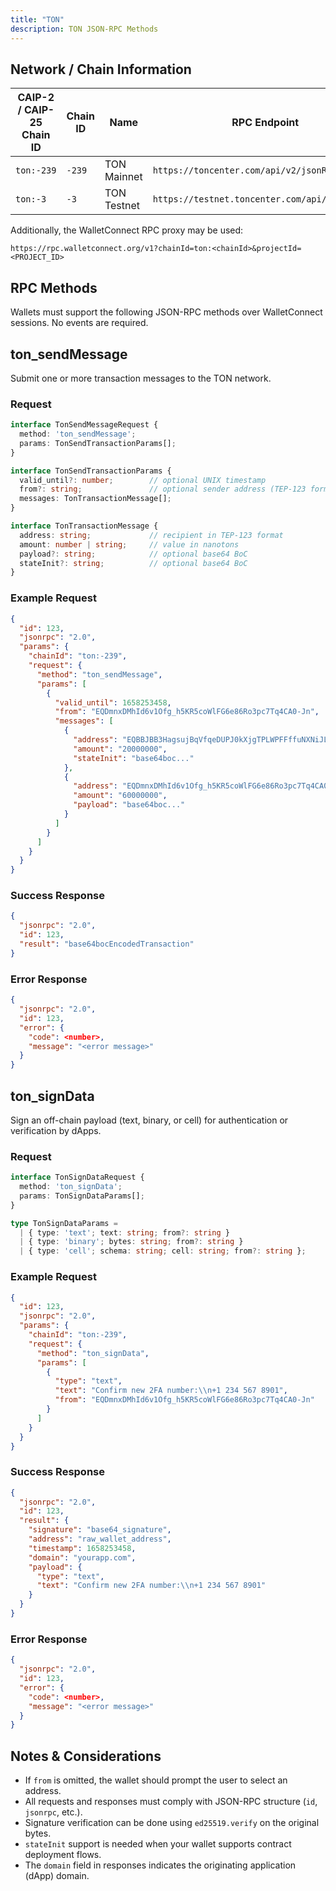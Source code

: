 ```yaml
---
title: "TON"
description: TON JSON-RPC Methods
---
```


## Network / Chain Information

| CAIP-2 / CAIP-25 Chain ID | Chain ID | Name | RPC Endpoint | Namespace |
|---------------------------|----------|------|--------------|-----------|
| `ton:-239` | `-239` | TON Mainnet | `https://toncenter.com/api/v2/jsonRPC` | `ton` |
| `ton:-3` | `-3` | TON Testnet | `https://testnet.toncenter.com/api/v2/jsonRPC` | `ton` |

Additionally, the WalletConnect RPC proxy may be used:

```
https://rpc.walletconnect.org/v1?chainId=ton:<chainId>&projectId=<PROJECT_ID>
```

## RPC Methods

Wallets must support the following JSON-RPC methods over WalletConnect sessions. No events are required.

## ton_sendMessage

Submit one or more transaction messages to the TON network.

### Request

```typescript
interface TonSendMessageRequest {
  method: 'ton_sendMessage';
  params: TonSendTransactionParams[];
}

interface TonSendTransactionParams {
  valid_until?: number;        // optional UNIX timestamp
  from?: string;               // optional sender address (TEP-123 format)
  messages: TonTransactionMessage[];
}

interface TonTransactionMessage {
  address: string;             // recipient in TEP-123 format
  amount: number | string;     // value in nanotons
  payload?: string;            // optional base64 BoC
  stateInit?: string;          // optional base64 BoC
}
```

### Example Request

```json
{
  "id": 123,
  "jsonrpc": "2.0",
  "params": {
    "chainId": "ton:-239",
    "request": {
      "method": "ton_sendMessage",
      "params": [
        {
          "valid_until": 1658253458,
          "from": "EQDmnxDMhId6v1Ofg_h5KR5coWlFG6e86Ro3pc7Tq4CA0-Jn",
          "messages": [
            {
              "address": "EQBBJBB3HagsujBqVfqeDUPJ0kXjgTPLWPFFffuNXNiJL0aA",
              "amount": "20000000",
              "stateInit": "base64boc..."
            },
            {
              "address": "EQDmnxDMhId6v1Ofg_h5KR5coWlFG6e86Ro3pc7Tq4CA0-Jn",
              "amount": "60000000",
              "payload": "base64boc..."
            }
          ]
        }
      ]
    }
  }
}
```

### Success Response

```json
{
  "jsonrpc": "2.0",
  "id": 123,
  "result": "base64bocEncodedTransaction"
}
```

### Error Response

```json
{
  "jsonrpc": "2.0",
  "id": 123,
  "error": {
    "code": <number>,
    "message": "<error message>"
  }
}
```

## ton_signData

Sign an off-chain payload (text, binary, or cell) for authentication or verification by dApps.

### Request

```typescript
interface TonSignDataRequest {
  method: 'ton_signData';
  params: TonSignDataParams[];
}

type TonSignDataParams =
  | { type: 'text'; text: string; from?: string }
  | { type: 'binary'; bytes: string; from?: string }
  | { type: 'cell'; schema: string; cell: string; from?: string };
```

### Example Request

```json
{
  "id": 123,
  "jsonrpc": "2.0",
  "params": {
    "chainId": "ton:-239",
    "request": {
      "method": "ton_signData",
      "params": [
        {
          "type": "text",
          "text": "Confirm new 2FA number:\\n+1 234 567 8901",
          "from": "EQDmnxDMhId6v1Ofg_h5KR5coWlFG6e86Ro3pc7Tq4CA0-Jn"
        }
      ]
    }
  }
}
```

### Success Response

```json
{
  "jsonrpc": "2.0",
  "id": 123,
  "result": {
    "signature": "base64_signature",
    "address": "raw_wallet_address",
    "timestamp": 1658253458,
    "domain": "yourapp.com",
    "payload": {
      "type": "text",
      "text": "Confirm new 2FA number:\\n+1 234 567 8901"
    }
  }
}
```

### Error Response

```json
{
  "jsonrpc": "2.0",
  "id": 123,
  "error": {
    "code": <number>,
    "message": "<error message>"
  }
}
```

## Notes & Considerations

- If `from` is omitted, the wallet should prompt the user to select an address.
- All requests and responses must comply with JSON-RPC structure (`id`, `jsonrpc`, etc.).
- Signature verification can be done using `ed25519.verify` on the original bytes.
- `stateInit` support is needed when your wallet supports contract deployment flows.
- The `domain` field in responses indicates the originating application (dApp) domain.

